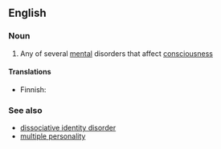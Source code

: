 ==English==
{{wikipedia}}

===Noun===
{{en-noun|head=[[dissociative]] [[disorder]]}}

# Any of several [[mental]] disorders that affect [[consciousness]]

====Translations====
{{trans-top|mental disorder}}
* Finnish: {{t|fi|dissosiaatiohäiriö}}
{{trans-mid}}
{{trans-bottom}}

===See also===
*[[dissociative identity disorder]]
*[[multiple personality]]